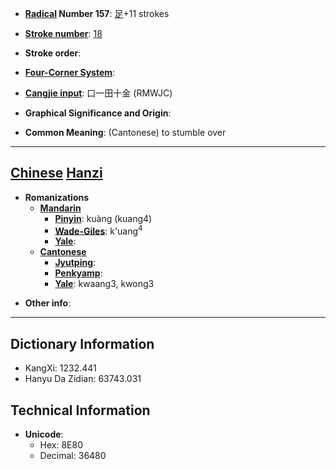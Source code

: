 * '''[[Wiktionary:Chinese radical index| Radical]] Number 157''': [[Wiktionary:Chinese radical index 足|足]]+11 strokes

* '''[[Wiktionary:Chinese total strokes index|Stroke number]]''': [[Wiktionary:Chinese total strokes index 18|18]]

* '''Stroke order''': 

* '''[[Wiktionary:Chinese four corner index|Four-Corner System]]''': 

* '''[[Wiktionary:Chinese Cangjie index|Cangjie input]]''': 口一田十金 (RMWJC)

* '''Graphical Significance and Origin''': 

* '''Common Meaning''': (Cantonese) to stumble over

----

== [[Chinese]] [[Hanzi]] ==

* '''Romanizations'''
** '''[[Mandarin]]'''
*** '''[[Pinyin]]''': kuàng (kuang4)
*** '''[[Wade-Giles]]''': k'uang<sup>4</sup>
*** '''[[Yale]]''': 
** '''[[Cantonese]]'''
*** '''[[Jyutping]]''':
*** '''[[Penkyamp]]''': 
*** '''[[Yale]]''': kwaang3, kwong3

* '''Other info''': 

----

== Dictionary Information ==

* KangXi: 1232.441
* Hanyu Da Zidian: 63743.031

== Technical Information ==

* '''Unicode''':
** Hex: 8E80
** Decimal: 36480